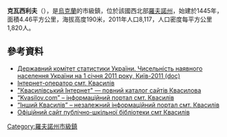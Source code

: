 {{No footnotes|time=2015-09-16T07:34:12+00:00}}
{{coord|50|33|25|N|26|16|3|E|scale:30000|display=title}}

'''克瓦西利夫'''（{{lang-uk|Квасилів}}），是[[烏克蘭|烏克蘭]]的市級鎮，位於該國西北部[[羅夫諾州|羅夫諾州]]，始建於1445年，面積4.46平方公里，海拔高度190米，2011年人口8,117，人口密度每平方公里1,820人。

==參考資料==
*[https://web.archive.org/web/20121010205321/http://stat6.stat.lviv.ua/PXWEB2007/ukr/publ/2011/chnas.zip Державний комітет статистики України. Чисельність наявного населення України на 1 січня 2011 року, Київ-2011 (doc)]
* [http://campus.rv.ua/ Інтернет-оператор смт. Квасилів] {{Wayback|url=http://campus.rv.ua/ |date=20201026214325 }}
* [http://kvasyliv.rv.ua/catalog/ "Квасилівський Інтернет" — повний каталог сайтів Квасилова] {{Wayback|url=http://kvasyliv.rv.ua/catalog/ |date=20200919123017 }}
* [http://kvasilov.com/ “Kvasilov.com” – інформаційний портал смт. Квасилів] {{Wayback|url=http://kvasilov.com/ |date=20190528105321 }}
* [http://kvasyliv.rv.ua/ “Інший Квасилів” – незалежний інформаційний портал смт. Квасилів] {{Wayback|url=http://kvasyliv.rv.ua/ |date=20201022210734 }}
* [https://web.archive.org/web/20151115101506/http://rivne.libr.rv.ua/kvasuliv/kyltyra.html Офіційний сайт публічно-шкільної бібліотеки смт Квасилів]

{{DEFAULTSORT:Квасилів}}
[[Category:羅夫諾州市級鎮|Category:羅夫諾州市級鎮]]


{{Rivne-geo-stub}}